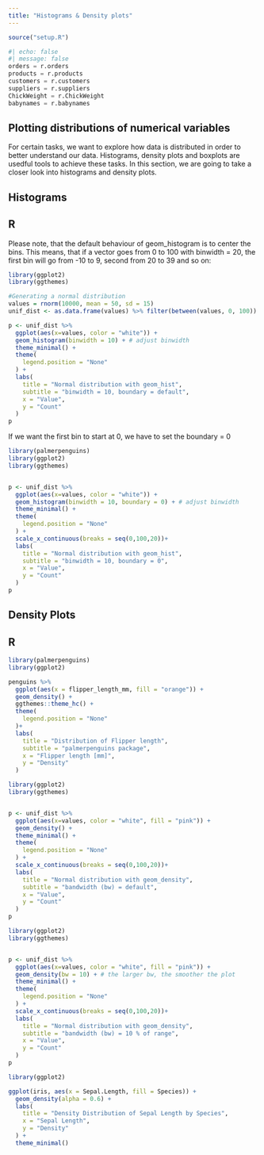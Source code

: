 ```yaml
---
title: "Histograms & Density plots"
---
```

```r
source("setup.R")
```

```python
#| echo: false
#| message: false
orders = r.orders
products = r.products
customers = r.customers
suppliers = r.suppliers
ChickWeight = r.ChickWeight
babynames = r.babynames
```

## Plotting distributions of numerical variables
For certain tasks, we want to explore how data is distributed in order to better understand our data. Histograms, density plots and boxplots are usedful tools to achieve these tasks. In this section, we are going to take a closer look into histograms and density plots.

## Histograms

::: {.panel-tabset}

## R

Please note, that the default behaviour of geom_histogram is to center the bins. This means, that if a vector goes from 0 to 100 with binwidth = 20, the first bin will go from -10 to 9, second from 20 to 39 and so on:
```r
library(ggplot2)
library(ggthemes)

#Generating a normal distribution
values = rnorm(10000, mean = 50, sd = 15)
unif_dist <- as.data.frame(values) %>% filter(between(values, 0, 100))

p <- unif_dist %>% 
  ggplot(aes(x=values, color = "white")) +
  geom_histogram(binwidth = 10) + # adjust binwidth 
  theme_minimal() +
  theme(
    legend.position = "None"
  ) +
  labs(
    title = "Normal distribution with geom_hist",
    subtitle = "binwidth = 10, boundary = default",
    x = "Value",
    y = "Count"
  )
p
```

If we want the first bin to start at 0, we have to set the boundary = 0
```r
library(palmerpenguins)
library(ggplot2)
library(ggthemes)


p <- unif_dist %>% 
  ggplot(aes(x=values, color = "white")) +
  geom_histogram(binwidth = 10, boundary = 0) + # adjust binwidth 
  theme_minimal() +
  theme(
    legend.position = "None"
  ) +
  scale_x_continuous(breaks = seq(0,100,20))+
  labs(
    title = "Normal distribution with geom_hist",
    subtitle = "binwidth = 10, boundary = 0",
    x = "Value",
    y = "Count"
  )
p
```

:::

## Density Plots

::: {.panel-tabset}

## R

```r
library(palmerpenguins)
library(ggplot2)

penguins %>% 
  ggplot(aes(x = flipper_length_mm, fill = "orange")) +
  geom_density() +
  ggthemes::theme_hc() +
  theme(
    legend.position = "None"
  )+
  labs(
    title = "Distribution of Flipper length",
    subtitle = "palmerpenguins package",
    x = "Flipper length [mm]",
    y = "Density"
  )

```


```r

library(ggplot2)
library(ggthemes)


p <- unif_dist %>% 
  ggplot(aes(x=values, color = "white", fill = "pink")) +
  geom_density() + 
  theme_minimal() +
  theme(
    legend.position = "None"
  ) +
  scale_x_continuous(breaks = seq(0,100,20))+
  labs(
    title = "Normal distribution with geom_density",
    subtitle = "bandwidth (bw) = default",
    x = "Value",
    y = "Count"
  )
p
```
```r

library(ggplot2)
library(ggthemes)


p <- unif_dist %>% 
  ggplot(aes(x=values, color = "white", fill = "pink")) +
  geom_density(bw = 10) + # the larger bw, the smoother the plot
  theme_minimal() +
  theme(
    legend.position = "None"
  ) +
  scale_x_continuous(breaks = seq(0,100,20))+
  labs(
    title = "Normal distribution with geom_density",
    subtitle = "bandwidth (bw) = 10 % of range",
    x = "Value",
    y = "Count"
  )
p
```

```r

library(ggplot2)

ggplot(iris, aes(x = Sepal.Length, fill = Species)) +
  geom_density(alpha = 0.6) +
  labs(
    title = "Density Distribution of Sepal Length by Species",
    x = "Sepal Length",
    y = "Density"
  ) +
  theme_minimal()
```


:::

